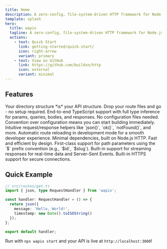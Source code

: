 ```yaml
---
title: Home
description: A zero-config, file-system-driven HTTP framework for Node.js — type-safe, fast, and minimal.
template: splash
hero:
  title: wapix
  tagline: A zero-config, file-system-driven HTTP framework for Node.js — type-safe, fast, and minimal.
  actions:
    - text: Quick Start
      link: getting-started/quick-start/
      icon: right-arrow
      variant: primary
    - text: View on GitHub
      link: https://github.com/buildxn/http
      icon: external
      variant: minimal
---
```



## Features

<CardGrid stagger>
	<Card title="File-System Based Routing" icon="open-book">
		Your directory structure *is* your API structure. Drop your route files and go - no setup required.
	</Card>
	<Card title="Type-Safe" icon="approve-check">
		End-to-end TypeScript support with full type inference for params, queries, bodies, and responses.
	</Card>
	<Card title="Zero Config" icon="rocket">
		No configuration files needed. Convention over configuration means you can start building immediately.
	</Card>
	<Card title="Simple API" icon="puzzle">
		Intuitive request/response helpers like `json()`, `ok()`, `notFound()`, and more.
	</Card>
	<Card title="Hot Reload" icon="random">
		Automatic route reloading in development mode for a smooth developer experience.
	</Card>
	<Card title="Lightweight" icon="star">
		Minimal dependencies, built on Node.js HTTP. Fast and efficient by design.
	</Card>
	<Card title="Dynamic Routes" icon="setting">
		First-class support for path parameters using the `$` prefix convention (e.g., `$id`, `$slug`).
	</Card>
	<Card title="Streaming Support" icon="forward-slash">
		Built-in support for streaming responses for real-time data and Server-Sent Events.
	</Card>
	<Card title="HTTPS Support" icon="seti:lock">
		Built-in HTTPS support for secure connections.
	</Card>
</CardGrid>

## Quick Example

```typescript
// src/routes/get.ts
import { json, type RequestHandler } from 'wapix';

const handler: RequestHandler = () => {
  return json({
    message: 'Hello, World!',
    timestamp: new Date().toISOString()
  });
};

export default handler;
```

Run with `npx wapix start` and your API is live at `http://localhost:3000`!
